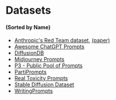 # Datasets

#### (Sorted by Name)

-   [Anthropic's Red Team dataset](https://github.com/anthropics/hh-rlhf/tree/master/red-team-attempts), [(paper)](https://arxiv.org/abs/2209.07858)
-   [Awesome ChatGPT Prompts](https://huggingface.co/datasets/fka/awesome-chatgpt-prompts)
-   [DiffusionDB](https://github.com/poloclub/diffusiondb)
-   [Midjourney Prompts](https://huggingface.co/datasets/succinctly/midjourney-prompts)
-   [P3 - Public Pool of Prompts](https://huggingface.co/datasets/bigscience/P3)
-   [PartiPrompts](https://parti.research.google)
-   [Real Toxicity Prompts](https://allenai.org/data/real-toxicity-prompts)
-   [Stable Diffusion Dataset](https://huggingface.co/datasets/Gustavosta/Stable-Diffusion-Prompts)
-   [WritingPrompts](https://www.reddit.com/r/WritingPrompts)
